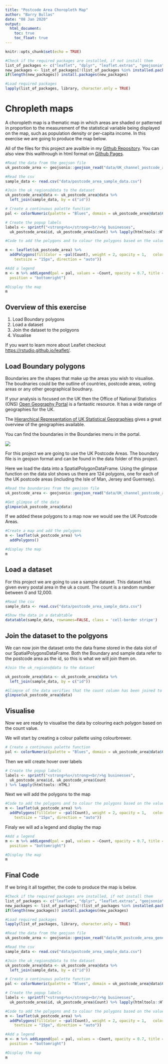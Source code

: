 ---
title: "Postcode Area Choropleth Map"
author: "Barry Bullas"
date: "08 Jan 2020"
output: 
  html_document:
    toc: true
    toc_float: true
---

```{r setup, include=FALSE, echo=FALSE, warning =FALSE, message=FALSE}
knitr::opts_chunk$set(echo = TRUE)

#Check if the required packages are installed, if not install them
list_of_packages <- c("leaflet", "dplyr", "leaflet.extras", "geojsonio", "DT", "sp", "htmlwidgets", "htmltools")
new_packages <- list_of_packages[!(list_of_packages %in% installed.packages()[,"Package"])]
if(length(new_packages)) install.packages(new_packages)

#Load required packages
lapply(list_of_packages, library, character.only = TRUE)
```

# Chropleth maps

A choropleth map is a thematic map in which areas are shaded or patterned in proportion to the measurement of the statistical variable being displayed on the map, such as population density or per-capita income.  In this exercise we are going to produce the map below.

All of the files for this project are availble in my [Github Repository](https://github.com/barrychocolate/UK_postcode_Area).  You can also view this walthrough in html format on [Github Pages](https://barrychocolate.github.io/UK_postcode_Area/postcode_area.html).


```{r  display_map, echo=FALSE, warning=FALSE, message=FALSE}
#Read the data from the geojson file
uk_postcode_area <- geojsonio::geojson_read("data/UK_channel_postcode_area_generalised.geojson", what = "sp")

#Read the csv
sample_data <- read.csv("data/postcode_area_sample_data.csv")

#Join the uk_regions@data to the dataset 
uk_postcode_area@data <- uk_postcode_area@data %>%   
  left_join(sample_data, by = c("id"))

# Create a continuous palette function
pal <- colorNumeric(palette = "Blues", domain = uk_postcode_area@data$Count)

# Create the popup labels
labels <- sprintf("<strong>%s</strong><br/>%g businesses",
  uk_postcode_area$id, uk_postcode_area$Count) %>% lapply(htmltools::HTML)

#Code to add the polygons and to colour the polygons based on the value

m <- leaflet(uk_postcode_area) %>%
  addPolygons(fillColor = ~pal(Count), weight = 2, opacity = 1,   color = "white", dashArray = "3", fillOpacity = 0.7,   highlight = highlightOptions(weight = 5, color = "#666", dashArray = "", fillOpacity = 0.7, bringToFront = TRUE), label = labels, labelOptions = labelOptions(style = list("font-weight" = "normal", padding = "3px 8px"),
    textsize = "15px", direction = "auto"))

#Add a legend
m <- m %>% addLegend(pal = pal, values = ~Count, opacity = 0.7, title = NULL,
  position = "bottomright")

#Display the map
m

```

## Overview of this exercise

1. Load Boundary polygons
2. Load a dataset
3. Join the dataset to the polgyons
4. Visualise

If you want to learn more about Leaflet checkout [https://rstudio.github.io/leaflet/](https://rstudio.github.io/leaflet/).

## Load Boundary polygons

Boundaries are the shapes that make up the areas you wish to visualise.  The boudnaries could be the outline of countries, postcode areas, voting areas or any other geographical boudnary.

If your analysis is focused on the UK then the Office of National Statistics (ONS) [Open Geography Portal](http://geoportal.statistics.gov.uk/) is a fantastic resource. It has a wide range of geographies for the UK.  

The [Hierarchical Representation of UK Statistical Geographies](https://geoportal.statistics.gov.uk/datasets/hierarchical-representation-of-uk-statistical-geographies-december-2018) gives a great overview of the geographies available.

You can find the boundaries in the Boundaries menu in the portal.

![](img/ons_boundaries.png)

For this project we are going to use the UK Postcode Areas.  The boundary file is in geojson format and can be found in the data folder of this project.

Here we load the data into a SpatialPolygonDataFrame.  Using the glimpse function on the data slot shows us there are 124 polygons, one for each of the UK postcode areas (including the Isle of Man, Jersey and Guernsey).  

```{r load_boundary}
#Read the boundaries from the geojson file
uk_postcode_area <- geojsonio::geojson_read("data/UK_channel_postcode_area_generalised.geojson", what = "sp")

#Get glimpse of the data
glimpse(uk_postcode_area@data)

```

If we added these polygons to a map now we would see the UK Postcode Areas.

```{r visualise_boundary}
#Create a map and add the polygons
m <- leaflet(uk_postcode_area) %>%
  addPolygons()

#display the map
m
```

## Load a dataset

For this project we are going to use a sample dataset.  This dataset has given every postal area in the uk a count.  The count is a random number between 0 and 12,000.

```{r load_csv}
#Read the csv
sample_data <- read.csv("data/postcode_area_sample_data.csv")

#Show the data in a databtable
datatable(sample_data, rownames=FALSE, class = 'cell-border stripe')
```

## Join the dataset to the polgyons

We can now join the dataset onto the data frame stored in the data slot of our SpatialPolygonsDataFrame.  Both the Boundary and sample data refer to the postcode area as the id, so this is what we will join them on.

```{r join_data}
#Join the uk_regions@data to the dataset 

uk_postcode_area@data <- uk_postcode_area@data %>%   
  left_join(sample_data, by = c("id"))

#Glimpse of the data verifies that the count column has been joined to the polygon data
glimpse(uk_postcode_area@data)
```

## Visualise

Now we are ready to visualise the data by colouring each polygon based on the count value.  

We will start by creating a colour pallette using colourbrewer.

```{r create_palette}
# Create a continuous palette function
pal <- colorNumeric(palette = "Blues", domain = uk_postcode_area@data$Count)
```

Then we will create hover over labels
```{r create_labels}
# Create the popup labels
labels <- sprintf("<strong>%s</strong><br/>%g businesses",
  uk_postcode_area$id, uk_postcode_area$Count
) %>% lapply(htmltools::HTML)
```

Next we will add the polygons to the map
```{r add_polygons}
#Code to add the polygons and to colour the polygons based on the value
m <- leaflet(uk_postcode_area) %>%
  addPolygons(fillColor = ~pal(Count), weight = 2, opacity = 1,   color = "white", dashArray = "3", fillOpacity = 0.7,   highlight = highlightOptions(weight = 5, color = "#666", dashArray = "", fillOpacity = 0.7, bringToFront = TRUE), label = labels, labelOptions = labelOptions(style = list("font-weight" = "normal", padding = "3px 8px"),
    textsize = "15px", direction = "auto"))
```

Finaly we will ad a legend and display the map
```{r add_legend}
#Add a legend
m <- m %>% addLegend(pal = pal, values = ~Count, opacity = 0.7, title = NULL,
  position = "bottomright")

#Display the map
m
```

## Final Code
If we bring it all together, the code to produce the map is below.

```{r final_code, eval=FALSE}
#Check if the required packages are installed, if not install them
list_of_packages <- c("leaflet", "dplyr", "leaflet.extras", "geojsonio", "DT", "sp")
new_packages <- list_of_packages[!(list_of_packages %in% installed.packages()[,"Package"])]
if(length(new_packages)) install.packages(new_packages)

#Load required packages
lapply(list_of_packages, library, character.only = TRUE)

#Read the data from the geojson file
uk_postcode_area <- geojsonio::geojson_read("data/UK_postcode_area_generalised.geojson", what = "sp")

#Read the csv
sample_data <- read.csv("data/postcode_area_sample_data.csv")

#Join the uk_regions@data to the dataset 
uk_postcode_area@data <- uk_postcode_area@data %>%   
  left_join(sample_data, by = c("id"))

# Create a continuous palette function
pal <- colorNumeric(palette = "Blues", domain = uk_postcode_area@data$Count)

# Create the popup labels
labels <- sprintf("<strong>%s</strong><br/>%g businesses",
  uk_postcode_area$id, uk_postcode_area$Count) %>% lapply(htmltools::HTML)

#Code to add the polygons and to colour the polygons based on the value
m <- leaflet(uk_postcode_area) %>%
  addPolygons(fillColor = ~pal(Count), weight = 2, opacity = 1,   color = "white", dashArray = "3", fillOpacity = 0.7,   highlight = highlightOptions(weight = 5, color = "#666", dashArray = "", fillOpacity = 0.7, bringToFront = TRUE), label = labels, labelOptions = labelOptions(style = list("font-weight" = "normal", padding = "3px 8px"),
    textsize = "15px", direction = "auto"))

#Add a legend
m <- m %>% addLegend(pal = pal, values = ~Count, opacity = 0.7, title = NULL,
  position = "bottomright")

#Display the map
m
```

